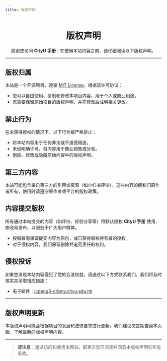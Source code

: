 ```yaml
---
title: 版权声明
---
```


<div align="center" style={{ lineHeight: '1.5', fontSize: '0.9rem' }}>
    <h1 style={{ marginBottom: '0.5rem', fontSize: '2.5rem', background: 'linear-gradient(90deg, #de6f31, #da542b, #bf1846, #9f0c43)', WebkitBackgroundClip: 'text', WebkitTextFillColor: 'transparent' }}><strong>版权声明</strong></h1>
    <p className={styles.subtitle}>
        感谢您访问 <strong>CityU 手册</strong>！在使用本站内容之前，请仔细阅读以下版权声明。
    </p>
</div>

---

## **版权归属**

本站是一个开源项目，遵循 [MIT License](https://opensource.org/licenses/MIT)。根据该许可协议：

- 您可以自由使用、复制和修改本项目内容，用于个人或商业用途。
- 您需要保留原始项目的版权声明，并在修改后注明相关更改。

## **禁止行为**

在未获得授权的情况下，以下行为被严格禁止：

- 将本站内容用于任何非法或不道德用途。
- 未经明确许可，将内容用于商业销售或分发。
- 删除、修改或隐藏原始内容中的版权声明。

## **第三方内容**

本站可能包含来自第三方的引用或资源（如小红书评论）。这些内容的版权归原作者所有，使用时请遵守原作者或平台的版权政策。

## **内容提交版权**

所有通过本站提交的内容（如评价、经验分享等）将默认授权 **CityU 手册** 使用、修改和发布，以服务于广大用户群体。

- 投稿者需保证提交内容为原创，或已获得版权持有者的授权。
- 对于侵权内容，我们保留删除并追究责任的权利。

## **侵权投诉**

如果您发现本站内容侵犯了您的合法权益，请通过以下方式联系我们，我们将及时核实并采取相应措施：

- 电子邮件：[jcpeng3-c@my.cityu.edu.hk](mailto:jcpeng3-c@my.cityu.edu.hk)

---

## **版权声明更新**

本版权声明可能会根据项目的发展和法律要求进行更新。我们建议您定期查阅本页面，了解最新的版权声明内容。

---

> **请注意**：通过访问和使用本网站，即表示您已阅读并同意本版权声明的所有条款。

